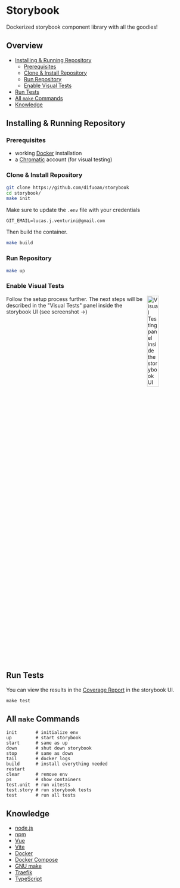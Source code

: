 # Storybook
Dockerized storybook component library with all the goodies!

## Overview
* [Installing & Running Repository](#installing--running-repository)
    * [Prerequisites](#prerequisites)
    * [Clone & Install Repository](#clone--install-repository)
    * [Run Repository](#run-repository)
    * [Enable Visual Tests](#enable-visual-tests)
* [Run Tests](#run-tests)
* [All `make` Commands](#all-make-commands)
* [Knowledge](#knowledge)

## Installing & Running Repository

### Prerequisites
* working [Docker](https://www.docker.com/) installation
* a [Chromatic](https://www.chromatic.com/) account (for visual testing)

### Clone & Install Repository
```bash
git clone https://github.com/difuoan/storybook
cd storybook/
make init
```
Make sure to update the `.env` file with your credentials
```env
GIT_EMAIL=lucas.j.venturini@gmail.com
```
Then build the container.
```bash
make build
```

### Run Repository
```bash
make up
```

### Enable Visual Tests
<img src="./assets/visualTestingPanel.png" alt="Visual Testing panel inside the storybook UI" width="25%" align="right"/>
Follow the setup process further. The next steps will be described in the "Visual Tests" panel inside the storybook UI (see screenshot &rarr;)
<br clear="right"/>

## Run Tests
You can view the results in the [Coverage Report](./?path=/docs/coverage-report--docs) in the storybook UI.
```
make test
```

## All `make` Commands
```make
init       # initialize env
up         # start storybook
start      # same as up
down       # shut down storybook
stop       # same as down
tail       # docker logs
build      # install everything needed
restart
clear      # remove env
ps         # show containers
test.unit  # run vitests
test.story # run storybook tests
test       # run all tests
```

## Knowledge
* [node.js](https://nodejs.org/en)
* [npm](https://docs.npmjs.com/)
* [Vue](https://vuejs.org/)
* [Vite](https://vitejs.dev/)
* [Docker](https://www.docker.com/)
* [Docker Compose](https://docs.docker.com/compose/)
* [GNU make](https://www.gnu.org/software/make/manual/make.html)
* [Traefik](https://doc.traefik.io/traefik/providers/docker/)
* [TypeScript](https://www.typescriptlang.org/)
